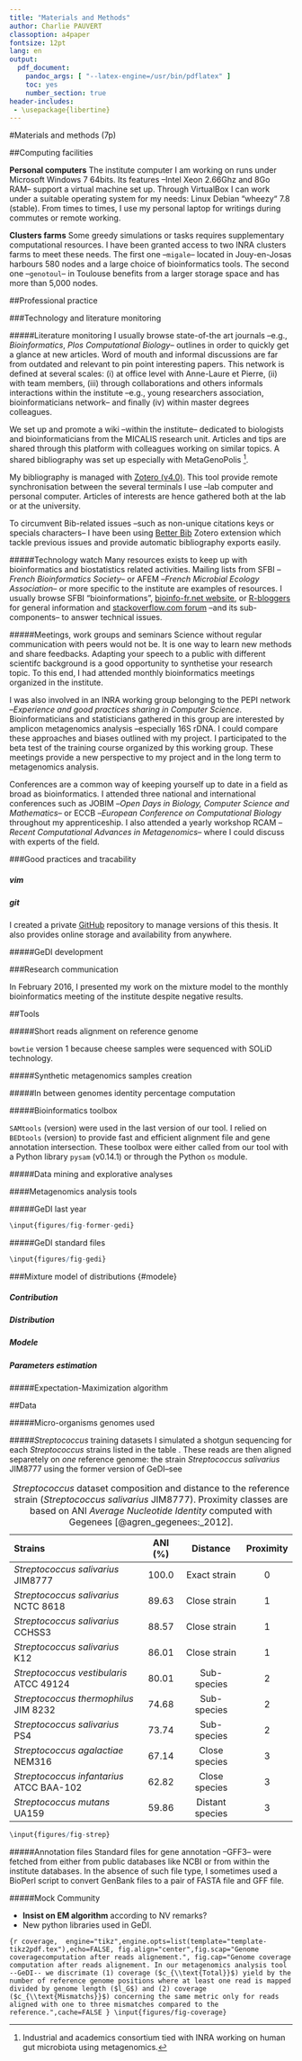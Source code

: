 ```yaml
---
title: "Materials and Methods"
author: Charlie PAUVERT
classoption: a4paper
fontsize: 12pt
lang: en
output:
  pdf_document:
    pandoc_args: [ "--latex-engine=/usr/bin/pdflatex" ] 
    toc: yes
    number_section: true
header-includes:
 - \usepackage{libertine}
--- 
```




#Materials and methods (7p)

##Computing facilities

**Personal computers**
The institute computer I am working on runs under Microsoft Windows 7 64bits.
Its features --Intel Xeon 2.66Ghz and 8Go RAM-- support a virtual machine set up.
Through VirtualBox I can work under a suitable operating system for my needs: Linux Debian “wheezy“ 7.8 (stable).
From times to times, I use my personal laptop for writings during commutes or remote working.

**Clusters farms**
Some greedy simulations or tasks requires supplementary computational resources.
I have been granted access to two INRA clusters farms to meet these needs.
The first one --`migale`-- located in Jouy-en-Josas harbours 580 nodes and a large choice of bioinformatics tools.
The second one --`genotoul`-- in Toulouse benefits from a larger storage space and has more than 5,000 nodes.


##Professional practice

###Technology and literature monitoring

#####Literature monitoring
I usually browse state-of-the art journals --e.g., *Bioinformatics*, *Plos Computational Biology*-- outlines in order to quickly get a glance at new articles.
Word of mouth and informal discussions are far from outdated and relevant to pin point interesting papers.
This network is defined at several scales:
(i) at office level with Anne-Laure et Pierre,
(ii) with team members,
(iii) through collaborations and others informals interactions within the institute --e.g., young researchers association, bioinformaticians network-- and finally
(iv) within master degrees colleagues. 


We set up and promote a wiki --within the institute-- dedicated to biologists and bioinformaticians from the MICALIS research unit.
Articles and tips are shared through this platform with colleagues working on similar topics.
A shared bibliography was set up especially with MetaGenoPolis [^1].

My bibliography is managed with [Zotero (v4.0)](https://www.zotero.org/). This tool provide remote synchronisation between the several terminals I use --lab computer and personal computer.
Articles of interests are hence gathered both at the lab or at the university.

To circumvent Bib\LaTeX-related issues --such as non-unique citations keys or specials characters-- I have been using [Better Bib\LaTeX](https://github.com/retorquere/zotero-better-bibtex) Zotero extension which tackle previous issues and provide automatic bibliography exports easily.

#####Technology watch
Many resources exists to keep up with bioinformatics and biostatistics related activities.
Mailing lists from SFBI --_French Bioinformatics Society_-- or AFEM --_French Microbial Ecology Association_-- or more specific to the institute are examples of resources.
I usually browse SFBI "bioinformations", [bioinfo-fr.net website](bioinfo-fr.net), or [R-bloggers](http://www.r-bloggers.com/) for general information and [stackoverflow.com forum](stackoverflow.com) --and its sub-components-- to answer technical issues.


#####Meetings, work groups and seminars
Science without regular communication with peers would not be.
It is one way to learn new methods and share feedbacks.
Adapting your speech to a public with different scientifc background is a good opportunity to synthetise your research topic. 
To this end, I had attended monthly bioinformatics meetings organized in the institute.

I was also involved in an INRA working group belonging to the PEPI network --_Experience and good practices sharing in Computer Science_.
Bioinformaticians and statisticians gathered in this group are interested by amplicon metagenomics analysis --especially 16S rDNA.
I could compare these approaches and biases outlined with my project. 
I participated to the beta test of the training course organized by this working group.
These meetings provide a new perspective to my project and in the long term to metagenomics analysis.

Conferences are a common way of keeping yourself up to date in a field as broad as bioinformatics.
I attended three national and international conferences such as JOBIM --_Open Days in Biology, Computer Science and Mathematics_-- or ECCB --_European Conference on Computational Biology_ throughout my apprenticeship.
I also attended a yearly workshop RCAM --_Recent Computational Advances in Metagenomics_-- where I could discuss with experts of the field.

###Good practices and tracability

##### vim

##### git


I created a private [GitHub](http://github.com/cpauvert) repository to manage versions of this thesis. It also provides online storage and availability from anywhere.

#####GeDI development

###Research communication

In February 2016, I presented my work on the mixture model to the monthly bioinformatics meeting of the institute despite negative results.


##Tools

#####Short reads alignment on reference genome

`bowtie` version 1 because cheese samples were sequenced with SOLiD technology.

#####Synthetic metagenomics samples creation

#####In between genomes identity percentage computation

#####Bioinformatics toolbox

`SAMtools` (version) were used in the last version of our tool.
I relied on `BEDtools` (version) to provide fast and efficient alignment file and gene annotation intersection.
These toolbox were either called from our tool with a Python library `pysam` (v0.14.1) or through the Python `os` module.

#####Data mining and explorative analyses

####Metagenomics analysis tools

#####GeDI last year

```r
\input{figures/fig-former-gedi}
```

#####GeDI standard files

```r
\input{figures/fig-gedi}
```

###Mixture model of distributions {#modele}

##### Contribution

##### Distribution

##### Modele

##### Parameters estimation

#####Expectation-Maximization algorithm

##Data

#####Micro-organisms genomes used

#####_Streptococcus_ training datasets
I simulated a shotgun sequencing for each _Streptococcus_ strains listed in the table \ref{tab:strep}.
These reads are then aligned separetely on _one_ reference genome: the strain _Streptococcus salivarius_ JIM8777 using the former version of GeDI--see \ref{fig:gedi}


  **Strains**                                 **ANI** (%)      **Distance**      **Proximity**
  ------------------------------------------ ---------------- ----------------- ---------------
  _Streptococcus salivarius_ JIM8777              100.0         Exact strain           0
  _Streptococcus salivarius_ NCTC 8618            89.63         Close strain           1
  _Streptococcus salivarius_ CCHSS3               88.57         Close strain           1
  _Streptococcus salivarius_ K12                  86.01         Close strain           1
  _Streptococcus vestibularis_ ATCC 49124         80.01         Sub-species            2
  _Streptococcus thermophilus_ JIM 8232           74.68         Sub-species            2
  _Streptococcus salivarius_ PS4                  73.74         Sub-species            2
  _Streptococcus agalactiae_ NEM316               67.14         Close species          3
  _Streptococcus infantarius_ ATCC BAA-102        62.82         Close species          3
  _Streptococcus mutans_ UA159                    59.86         Distant species        3

Table: _Streptococcus_ dataset composition and distance to the reference strain (_Streptococcus salivarius_ JIM8777). Proximity classes are based on ANI _Average Nucleotide Identity_ computed with Gegenees [@agren_gegenees:_2012].

```r
\input{figures/fig-strep}
```


#####Annotation files
Standard files for gene annotation --GFF3-- were fetched from either from public databases like NCBI or from within the institute databases. 
In the absence of such file type, I sometimes used a BioPerl script to convert GenBank files to a pair of FASTA file and GFF file.

#####Mock Community


* **Insist on EM algorithm** according to NV remarks?
* New python libraries used in GeDI.


```{r coverage,  engine="tikz",engine.opts=list(template="template-tikz2pdf.tex"),echo=FALSE, fig.align="center",fig.scap="Genome coveragecomputation after reads alignement.", fig.cap="Genome coverage computation after reads alignement. In our metagenomics analysis tool --GeDI-- we discrimate (1) coverage ($c_{\\text{Total}}$) yield by the number of reference genome positions where at least one read is mapped divided by genome length ($l_G$) and (2) coverage ($c_{\\text{Mismatchs}}$) concerning the same metric only for reads aligned with one to three mismatches compared to the reference.",cache=FALSE }
\input{figures/fig-coverage}
```

[^1]: Industrial and academics consortium tied with INRA working on human gut microbiota using metagenomics.
